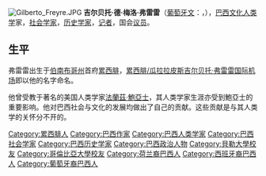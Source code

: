 [[File:Gilberto_Freyre.JPG|thumb]]
'''吉尔贝托·德·梅洛·弗雷雷'''（[[葡萄牙文|葡萄牙文]]：'''{{lang|pt|Gilberto de Mello Freyre}}'''，{{bd|1900年||1987年|catIdx=Freyre, Gilberto}}），[[巴西|巴西]][[文化人类学|文化人类学]]家，[[社会学家|社会学家]]，[[历史学家|历史学家]]，[[记者|记者]]，国会[[议员|议员]]。

== 生平 ==
弗雷雷出生于[[伯南布哥州|伯南布哥州]]首府[[累西腓|累西腓]]，[[累西腓/瓜拉拉皮斯吉尔贝托·弗雷雷国际机场|累西腓/瓜拉拉皮斯吉尔贝托·弗雷雷国际机场]]即以他的名字命名。

他曾受教于著名的美国人类学家[[法蘭茲·鮑亞士|法蘭茲·鮑亞士]]，其人类学家生涯亦受到鮑亞士的重要影响。他对巴西社会与文化的发展均做出了自己的贡献。这些贡献是与其人类学的关怀分不开的。

{{Authority control}}
{{DEFAULTSORT:Freyre, Gilberto}}
[[Category:累西腓人|Category:累西腓人]]
[[Category:巴西作家|Category:巴西作家]]
[[Category:巴西人类学家|Category:巴西人类学家]]
[[Category:巴西社会学家|Category:巴西社会学家]]
[[Category:巴西历史学家|Category:巴西历史学家]]
[[Category:巴西政治人物|Category:巴西政治人物]]
[[Category:貝勒大學校友|Category:貝勒大學校友]]
[[Category:哥倫比亞大學校友|Category:哥倫比亞大學校友]]
[[Category:荷兰裔巴西人|Category:荷兰裔巴西人]]
[[Category:西班牙裔巴西人|Category:西班牙裔巴西人]]
[[Category:葡萄牙裔巴西人|Category:葡萄牙裔巴西人]]